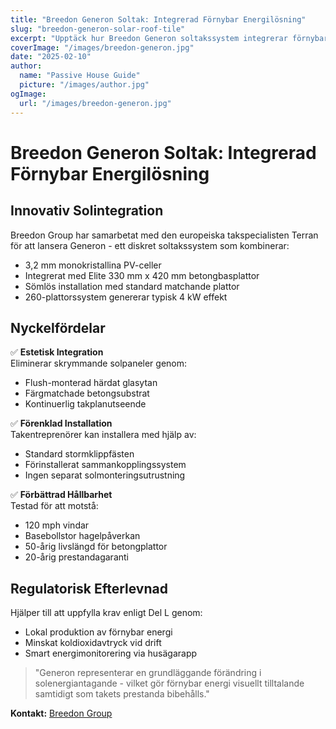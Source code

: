 ```yaml
---
title: "Breedon Generon Soltak: Integrerad Förnybar Energilösning"
slug: "breedon-generon-solar-roof-tile"
excerpt: "Upptäck hur Breedon Generon soltakssystem integrerar förnybar energiproduktion med traditionell takestetik."
coverImage: "/images/breedon-generon.jpg"
date: "2025-02-10"
author:
  name: "Passive House Guide"
  picture: "/images/author.jpg"
ogImage:
  url: "/images/breedon-generon.jpg"
---
```


# Breedon Generon Soltak: Integrerad Förnybar Energilösning

## Innovativ Solintegration

Breedon Group har samarbetat med den europeiska takspecialisten Terran för att lansera Generon - ett diskret soltakssystem som kombinerar:

- 3,2 mm monokristallina PV-celler
- Integrerat med Elite 330 mm x 420 mm betongbasplattor
- Sömlös installation med standard matchande plattor
- 260-plattorssystem genererar typisk 4 kW effekt

## Nyckelfördelar

✅ **Estetisk Integration**  
Eliminerar skrymmande solpaneler genom:
- Flush-monterad härdat glasytan
- Färgmatchade betongsubstrat
- Kontinuerlig takplanutseende

✅ **Förenklad Installation**  
Takentreprenörer kan installera med hjälp av:
- Standard stormklippfästen
- Förinstallerat sammankopplingssystem
- Ingen separat solmonteringsutrustning

✅ **Förbättrad Hållbarhet**  
Testad för att motstå:
- 120 mph vindar
- Basebollstor hagelpåverkan
- 50-årig livslängd för betongplattor
- 20-årig prestandagaranti

## Regulatorisk Efterlevnad

Hjälper till att uppfylla krav enligt Del L genom:
- Lokal produktion av förnybar energi
- Minskat koldioxidavtryck vid drift
- Smart energimonitorering via husägarapp

> "Generon representerar en grundläggande förändring i solenergiantagande - vilket gör förnybar energi visuellt tilltalande samtidigt som takets prestanda bibehålls."  

**Kontakt:** [Breedon Group](https://www.breedongroup.com)